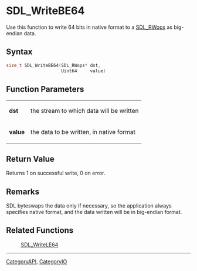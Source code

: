 
= SDL_WriteBE64 =
Use this function to write 64 bits in native format to a [[SDL_RWops]] as big-endian data.


== Syntax ==
<syntaxhighlight lang='c++'>
size_t SDL_WriteBE64(SDL_RWops* dst,
                     Uint64     value)
</syntaxhighlight>

== Function Parameters ==
{|
|'''dst'''
|the stream to which data will be written
|-
|'''value'''
|the data to be written, in native format
|}

== Return Value ==
Returns 1 on successful write, 0 on error.

== Remarks ==
SDL byteswaps the data only if necessary, so the application always specifies native format, and the data written will be in big-endian format.

== Related Functions ==
:[[SDL_WriteLE64]]

----
[[CategoryAPI]], [[CategoryIO]]
